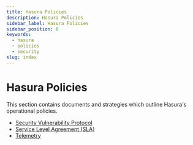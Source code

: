 ```yaml
---
title: Hasura Policies
description: Hasura Policies
sidebar_label: Hasura Policies
sidebar_position: 0
keywords:
  - hasura
  - policies
  - security
slug: index
---
```


# Hasura Policies

This section contains documents and strategies which outline Hasura's operational policies.

- [Security Vulnerability Protocol](/policies/security-disclosure.mdx)
- [Service Level Agreement (SLA)](/policies/sla.mdx)
- [Telemetry](/policies/telemetry.mdx)


